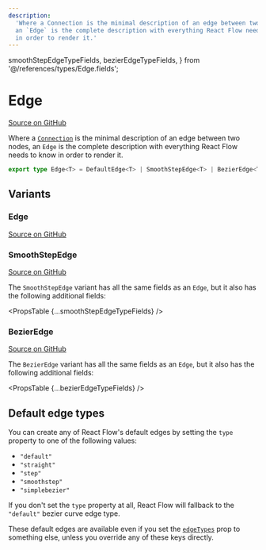 ```yaml
---
description:
  'Where a Connection is the minimal description of an edge between two nodes,
  an `Edge` is the complete description with everything React Flow needs to know
  in order to render it.'
---
```


  smoothStepEdgeTypeFields,
  bezierEdgeTypeFields,
} from '@/references/types/Edge.fields';

# Edge

[Source on GitHub](https://github.com/xyflow/xyflow/blob/main/packages/react/src/types/edges.ts/#L34-L353)

Where a [`Connection`](/api-reference/types/connection) is the minimal description of an edge between
two nodes, an `Edge` is the complete description with everything React Flow needs
to know in order to render it.

```ts
export type Edge<T> = DefaultEdge<T> | SmoothStepEdge<T> | BezierEdge<T>;
```

## Variants

### Edge

[Source on GitHub](https://github.com/xyflow/xyflow/blob/main/packages/react/src/types/edges.ts/#L34-L353)

<APIDocs typeName="Edge" />

### SmoothStepEdge

[Source on GitHub](https://github.com/xyflow/xyflow/blob/main/packages/react/src/types/edges.ts/#L45-L46)

The `SmoothStepEdge` variant has all the same fields as an `Edge`, but it also has the following additional fields:

<PropsTable {...smoothStepEdgeTypeFields} />

### BezierEdge

[Source on GitHub](https://github.com/xyflow/xyflow/blob/main/packages/react/src/types/edges.ts/#L52-L53)

The `BezierEdge` variant has all the same fields as an `Edge`, but it also has the following additional fields:

<PropsTable {...bezierEdgeTypeFields} />

## Default edge types

You can create any of React Flow's default edges by setting the `type` property
to one of the following values:

- `"default"`
- `"straight"`
- `"step"`
- `"smoothstep"`
- `"simplebezier"`

If you don't set the `type` property at all, React Flow will fallback to the
`"default"` bezier curve edge type.

These default edges are available even if you set the [`edgeTypes`](/api-reference/react-flow#edge-types)
prop to something else, unless you override any of these keys directly.
